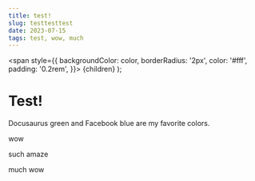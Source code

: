```yaml
---
title: test!
slug: testtesttest
date: 2023-07-15
tags: test, wow, much
---
```



  <span
    style={{
      backgroundColor: color,
      borderRadius: '2px',
      color: '#fff',
      padding: '0.2rem',
    }}>
    {children}
  </span>
);


# Test!

<Highlight color="#25c2a0">Docusaurus green</Highlight> and <Highlight color="#1877F2">Facebook blue</Highlight> are my favorite colors.

<Highlight color= "#aa3030"> wow </Highlight>

<Highlight color= "#30aa30"> such amaze </Highlight>

<Highlight color= "#3030aa"> much wow </Highlight>